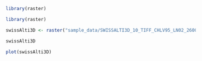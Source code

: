 
```r
library(raster)


```

```r
library(raster)

swissAlti3D <- raster("sample_data/SWISSALTI3D_10_TIFF_CHLV95_LN02_2600_1196.tif")


```

```r
swissAlti3D


```

```r
plot(swissAlti3D)
```

